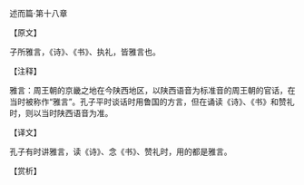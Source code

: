 

述而篇·第十八章

【原文】

子所雅言，《诗》、《书》、执礼，皆雅言也。

【注释】

雅言：周王朝的京畿之地在今陕西地区，以陕西语音为标准音的周王朝的官话，在当时被称作“雅言”。孔子平时谈话时用鲁国的方言，但在诵读《诗》、《书》和赞礼时，则以当时陕西语音为准。

【译文】

孔子有时讲雅言，读《诗》、念《书》、赞礼时，用的都是雅言。

【赏析】

